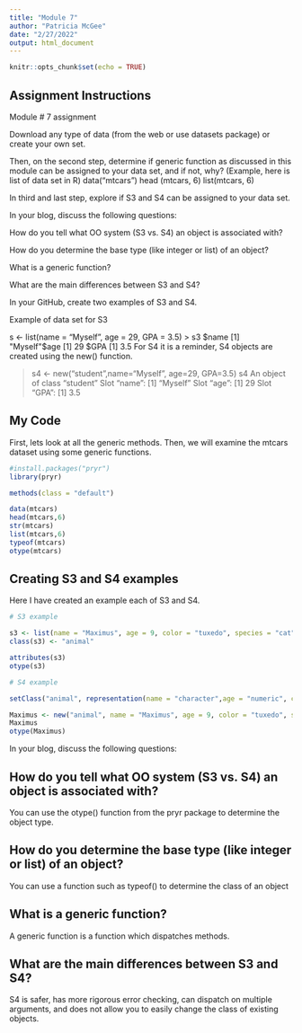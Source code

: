 ```yaml
---
title: "Module 7"
author: "Patricia McGee"
date: "2/27/2022"
output: html_document
---
```


```r
knitr::opts_chunk$set(echo = TRUE)
```

## Assignment Instructions

Module # 7 assignment


Download any type of data (from the web or use datasets package) or create your own set. 

Then, on the second step, determine if generic function as discussed in this module can be assigned to your data set, and if not, why? (Example, here is list of data set in R)
data("mtcars")
head (mtcars, 6)
list(mtcars, 6)

In third and last step, explore if S3 and S4 can be assigned to your data set.
 
In your blog, discuss the following questions:

How do you tell what OO system (S3 vs. S4) an object is associated with?

How do you determine the base type (like integer or list) of an object?

What is a generic function?

What are the main differences between S3 and S4?

In your GitHub, create two examples of S3 and S4.

 

Example of data set for S3

s <- list(name = "Myself", age = 29, GPA = 3.5) 
> s3
$name
[1] "Myself"
$age
[1] 29
$GPA
[1] 3.5
For S4 it is a reminder, S4 objects are created using the new() function. 

> s4 <- new("student",name="Myself", age=29, GPA=3.5)
 > s4
An object of class "student"
Slot "name":
[1] "Myself"
Slot "age":
[1] 29
Slot "GPA":
[1] 3.5

## My Code

First, lets look at all the generic methods. Then, we will examine the mtcars dataset using some generic functions. 

```r
#install.packages("pryr")
library(pryr)

methods(class = "default")

data(mtcars)
head(mtcars,6)
str(mtcars)
list(mtcars,6)
typeof(mtcars)
otype(mtcars)


```

## Creating S3 and S4 examples

Here I have created an example each of S3 and S4.

```r
# S3 example

s3 <- list(name = "Maximus", age = 9, color = "tuxedo", species = "cat")
class(s3) <- "animal"

attributes(s3)
otype(s3)

# S4 example

setClass("animal", representation(name = "character",age = "numeric", color = "character", species = "character"))

Maximus <- new("animal", name = "Maximus", age = 9, color = "tuxedo", species = "cat")
Maximus
otype(Maximus)

```

In your blog, discuss the following questions:

## How do you tell what OO system (S3 vs. S4) an object is associated with?
You can use the otype() function from the pryr package to determine the object type.

## How do you determine the base type (like integer or list) of an object?
You can use a function such as typeof() to determine the class of an object

## What is a generic function?
A generic function is a function which dispatches methods.

## What are the main differences between S3 and S4?
S4 is safer, has more rigorous error checking, can dispatch on multiple arguments, and does not allow you to easily change the class of existing objects.
